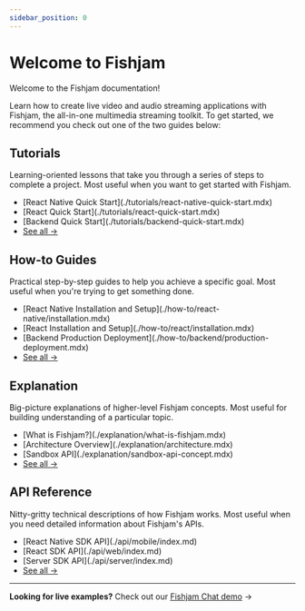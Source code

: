 ```yaml
---
sidebar_position: 0
---
```



# Welcome to Fishjam

<p style={{ fontSize: "1.1rem" }}>
Welcome to the Fishjam documentation!

Learn how to create live video and audio streaming applications with Fishjam, the all-in-one multimedia streaming toolkit.
To get started, we recommend you check out one of the two guides below:

</p>

<QuickNavigation items={items} />

## Tutorials

<div
  style={{
    display: "flex",
    justifyContent: "space-between",
    marginBottom: "2rem",
  }}
>
  <div style={{ flex: 1}}>
    <p>
      Learning-oriented lessons that take you through a series of steps to
      complete a project. Most useful when you want to get started with Fishjam.
    </p>

  </div>
    <div style={{ flex: 1, display: "flex", justifyContent: "flex-end" }}>
      <ul style={{ listStyle: "none", textAlign: "right" }}>
      <li>[React Native Quick Start](./tutorials/react-native-quick-start.mdx)</li>
      <li>[React Quick Start](./tutorials/react-quick-start.mdx)</li>
      <li>[Backend Quick Start](./tutorials/backend-quick-start.mdx)</li>
      <li><a href={useVersionedLink("tutorials")} style={{ fontSize: "1.1rem", fontWeight: "bold" }}>See all →</a></li>
    </ul>

  </div>
</div>

## How-to Guides

<div
  style={{
    display: "flex",
    justifyContent: "space-between",
    marginBottom: "2rem",
  }}
>
  <div style={{ flex: 1}}>
    <p>
      Practical step-by-step guides to help you achieve a specific goal. Most
      useful when you're trying to get something done.
    </p>

  </div>
    <div style={{ flex: 1, display: "flex", justifyContent: "flex-end" }}>
      <ul style={{ listStyle: "none", textAlign: "right" }}>
      <li>[React Native Installation and Setup](./how-to/react-native/installation.mdx)</li>
      <li>[React Installation and Setup](./how-to/react/installation.mdx)</li>
      <li>[Backend Production Deployment](./how-to/backend/production-deployment.mdx)</li>
      <li><a href={useVersionedLink("how-to")} style={{ fontSize: "1.1rem", fontWeight: "bold" }}>See all →</a></li>
    </ul>

  </div>
</div>

## Explanation

<div
  style={{
    display: "flex",
    justifyContent: "space-between",
    marginBottom: "2rem",
  }}
>
  <div style={{ flex: 1}}>
    <p>
      Big-picture explanations of higher-level Fishjam concepts. Most useful for
      building understanding of a particular topic.
    </p>

  </div>
    <div style={{ flex: 1, display: "flex", justifyContent: "flex-end" }}>
      <ul style={{ listStyle: "none", textAlign: "right" }}>
      <li>[What is Fishjam?](./explanation/what-is-fishjam.mdx)</li>
      <li>[Architecture Overview](./explanation/architecture.mdx)</li>
      <li>[Sandbox API](./explanation/sandbox-api-concept.mdx)</li>
      <li><a href={useVersionedLink("explanation")} style={{ fontSize: "1.1rem", fontWeight: "bold" }}>See all →</a></li>
    </ul>

  </div>
</div>

## API Reference

<div
  style={{
    display: "flex",
    justifyContent: "space-between",
    marginBottom: "2rem",
  }}
>
  <div style={{ flex: 1}}>
    <p>
      Nitty-gritty technical descriptions of how Fishjam works. Most useful when
      you need detailed information about Fishjam's APIs.
    </p>

  </div>
    <div style={{ flex: 1, display: "flex", justifyContent: "flex-end" }}>
      <ul style={{ listStyle: "none", textAlign: "right" }}>
      <li>[React Native SDK API](./api/mobile/index.md)</li>
      <li>[React SDK API](./api/web/index.md)</li>
      <li>[Server SDK API](./api/server/index.md)</li>
      <li><a href={useVersionedLink("api")} style={{ fontSize: "1.1rem", fontWeight: "bold" }}>See all →</a></li>
    </ul>

  </div>
</div>

---

**Looking for live examples?** Check out our [Fishjam Chat demo](https://room.fishjam.io/) →
